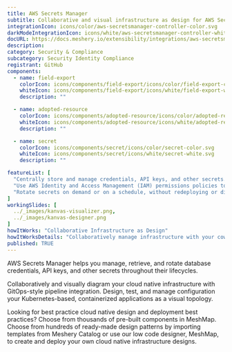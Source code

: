 ```yaml
---
title: AWS Secrets Manager
subtitle: Collaborative and visual infrastructure as design for AWS Secrets Manager
integrationIcon: icons/color/aws-secretsmanager-controller-color.svg
darkModeIntegrationIcon: icons/white/aws-secretsmanager-controller-white.svg
docURL: https://docs.meshery.io/extensibility/integrations/aws-secretsmanager-controller
description: 
category: Security & Compliance
subcategory: Security Identity Compliance
registrant: GitHub
components:
  - name: field-export
    colorIcon: icons/components/field-export/icons/color/field-export-color.svg
    whiteIcon: icons/components/field-export/icons/white/field-export-white.svg
    description: ""

  - name: adopted-resource
    colorIcon: icons/components/adopted-resource/icons/color/adopted-resource-color.svg
    whiteIcon: icons/components/adopted-resource/icons/white/adopted-resource-white.svg
    description: ""

  - name: secret
    colorIcon: icons/components/secret/icons/color/secret-color.svg
    whiteIcon: icons/components/secret/icons/white/secret-white.svg
    description: ""

featureList: [
  "Centrally store and manage credentials, API keys, and other secrets.",
  "Use AWS Identity and Access Management (IAM) permissions policies to manage access to your secrets.",
  "Rotate secrets on demand or on a schedule, without redeploying or disrupting active applications."
]
workingSlides: [
  ../_images/kanvas-visualizer.png,
  ../_images/kanvas-designer.png
]
howItWorks: "Collaborative Infrastructure as Design"
howItWorksDetails: "Collaboratively manage infrastructure with your coworkers synchronously sharing the same designs."
published: TRUE
---
```

<p>
AWS Secrets Manager helps you manage, retrieve, and rotate database credentials, API keys, and other secrets throughout their lifecycles.
</p>
<p>
    Collaboratively and visually diagram your cloud native infrastructure with GitOps-style pipeline integration. Design, test, and manage configuration your Kubernetes-based, containerized applications as a visual topology.
</p>
<p>
    Looking for best practice cloud native design and deployment best practices? Choose from thousands of pre-built components in MeshMap. Choose from hundreds of ready-made design patterns by importing templates from Meshery Catalog or use our low code designer, MeshMap, to create and deploy your own cloud native infrastructure designs.
</p>
